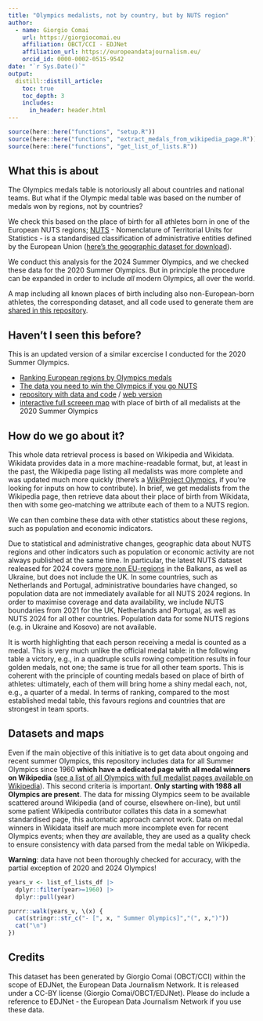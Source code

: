 ```yaml
---
title: "Olympics medalists, not by country, but by NUTS region"
author:
  - name: Giorgio Comai
    url: https://giorgiocomai.eu
    affiliation: OBCT/CCI - EDJNet
    affiliation_url: https://europeandatajournalism.eu/
    orcid_id: 0000-0002-0515-9542
date: "`r Sys.Date()`"
output:
  distill::distill_article:
    toc: true
    toc_depth: 3
    includes:      
      in_header: header.html
---
```



```r
source(here::here("functions", "setup.R"))
source(here::here("functions", "extract_medals_from_wikipedia_page.R"))
source(here::here("functions", "get_list_of_lists.R"))
```

## What this is about

The Olympics medals table is notoriously all about countries and national teams. But what if the Olympic medal table was based on the number of medals won by regions, not by countries?

We check this based on the place of birth for all athletes born in one of the European NUTS regions; [NUTS](https://en.wikipedia.org/wiki/Nomenclature_of_Territorial_Units_for_Statistics) - Nomenclature of Territorial Units for Statistics - is a standardised classification of administrative entities defined by the European Union ([here’s the geographic dataset for download](https://ec.europa.eu/eurostat/web/gisco/geodata/statistical-units/territorial-units-statistics)).

We conduct this analysis for the 2024 Summer Olympics, and we checked these data for the 2020 Summer Olympics. But in principle the procedure can be expanded in order to include *all* modern Olympics, all over the world. 

A map including all known places of birth including also non-European-born athletes, the corresponding dataset, and all code used to generate them are [shared in this repository](https://github.com/EDJNet/OlympicsGoNUTS).

## Haven't I seen this before?

This is an updated version of a similar excercise I conducted for the 2020 Summer Olympics. 

- [Ranking European regions by Olympics medals](https://www.europeandatajournalism.eu/cp_data_news/ranking-european-regions-by-olympics-medals/)
- [The data you need to win the Olympics if you go NUTS](https://www.europeandatajournalism.eu/cp_data_news/the-data-you-need-to-win-the-olympics-if-you-go-nuts/)
- [repository with data and code](https://github.com/EDJNet/olympics2020nuts) / [web version](https://edjnet.github.io/olympics2020nuts/)
- [interactive full screeen map](https://edjnet.github.io/olympics2020nuts/medalists_map.html) with place of birth of all medalists at the 2020 Summer Olympics

## How do we go about it?

This whole data retrieval process is based on Wikipedia and Wikidata. Wikidata provides data in a more machine-readable format, but, at least in the past, the Wikipedia page listing all medalists was more complete and was updated much more quickly (there's a [WikiProject Olympics](https://en.wikipedia.org/wiki/Wikipedia:WikiProject_Olympics), if you're looking for inputs on how to contribute). In brief, we get medalists from the Wikipedia page, then retrieve data about their place of birth from Wikidata, then with some geo-matching we attribute each of them to a NUTS region.

We can then combine these data with other statistics about these regions, such as population and economic indicators.

Due to statistical and administrative changes, geographic data about NUTS regions and other indicators such as population or economic activity are not always published at the same time. In particular, the latest NUTS dataset realeased for 2024 covers [more non EU-regions](https://ec.europa.eu/eurostat/web/nuts/non-eu-regions) in the Balkans, as well as Ukraine, but does not include the UK. In some countries, such as Netherlands and Portugal, administrative boundaries have changed, so population data are not immediately available for all NUTS 2024 regions. In order to maximise coverage and data availability, we include NUTS boundaries from 2021 for the UK, Netherlands and Portugal, as well as NUTS 2024 for all other countries. Population data for some NUTS regions (e.g. in Ukraine and Kosovo) are not available.

It is worth highlighting that each person receiving a medal is counted as a medal. This is very much unlike the official medal table: in the following table a victory, e.g., in a quadruple sculls rowing competition results in four golden medals, not one; the same is true for all other team sports. This is coherent with the principle of counting medals based on place of birth of athletes: ultimately, each of them will bring home a shiny medal each, not, e.g., a quarter of a medal. In terms of ranking, compared to the most established medal table, this favours regions and countries that are strongest in team sports.

## Datasets and maps

Even if the main objective of this initiative is to get data about ongoing and recent summer Olympics, this repository includes data for all Summer Olympics since 1960 __which have a dedicated page with all medal winners on Wikipedia__ ([see a list of all Olympics with full medalist pages available on Wikipedia](https://en.wikipedia.org/wiki/Category:Lists_of_Summer_Olympic_medalists_by_year)). This second criteria is important. __Only starting with 1988 all Olympics are present__. The data for missing Olympics seem to be available scattered around Wikipedia (and of course, elsewhere on-line), but until some patient Wikipedia contributor collates this data in a somewhat standardised page, this automatic approach cannot work. Data on medal winners in Wikidata itself are much more incomplete even for recent Olympics events; when they *are* available, they are used as a quality check to ensure consistency with data parsed from the medal table on Wikipedia. 

**Warning**: data have not been thoroughly checked for accuracy, with the partial exception of 2020 and 2024 Olympics!

```r
years_v <- list_of_lists_df |> 
  dplyr::filter(year>=1960) |> 
  dplyr::pull(year)

purrr::walk(years_v, \(x) {
  cat(stringr::str_c("- [", x, " Summer Olympics]","(", x,")"))
  cat("\n")
})
```



## Credits

This dataset has been generated by Giorgio Comai (OBCT/CCI) within the scope of EDJNet, the European Data Journalism Network. It is released under a CC-BY license (Giorgio Comai/OBCT/EDJNet). Please do include a reference to EDJNet - the European Data Journalism Network if you use these data.
